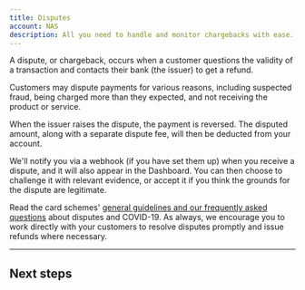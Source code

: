 ```yaml
---
title: Disputes
account: NAS
description: All you need to handle and monitor chargebacks with ease.
---
```


A dispute, or chargeback, occurs when a customer questions the validity of a transaction and contacts their bank (the issuer) to get a refund.

Customers may dispute payments for various reasons, including suspected fraud, being charged more than they expected, and not receiving the product or service.

When the issuer raises the dispute, the payment is reversed. The disputed amount, along with a separate dispute fee, will then be deducted from your account.

We'll notify you via a webhook (if you have set them up) when you receive a dispute, and it will also appear in the Dashboard. You can then choose to challenge it with relevant evidence, or accept it if you think the grounds for the dispute are legitimate.

<TipBox variant="note" title="COVID-19">

Read the card schemes' [general guidelines and our frequently asked questions](/risk-management/disputes/disputes-and-covid-19) about disputes and COVID-19. As always, we encourage you to work directly with your customers to resolve disputes promptly and issue refunds where necessary.

</TipBox>

---

## Next steps
